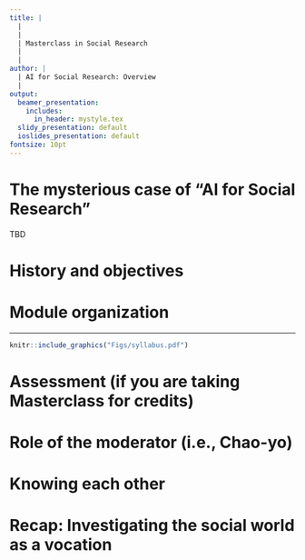 ```yaml
---
title: |
  |
  |
  | Masterclass in Social Research
  |
  |
author: |
  | AI for Social Research: Overview
  |
output:
  beamer_presentation:
    includes:
      in_header: mystyle.tex
  slidy_presentation: default
  ioslides_presentation: default
fontsize: 10pt
---
```


# The mysterious case of "AI for Social Research"

TBD

# History and objectives

\begin{itemize}
\small
	\item The \textbf{Masterclass in Social Research} is the final compulsory module for \textbf{MSc Social Research} students
	\vspace{0.1cm}
	\begin{itemize}
		\item Masterclass was created at the beginning to provide SR students with a variety of methods training
		\item While serving as a compulsory module for MSc SR students, Masterclass is also open to PGR students
		\item The topics covered may change from year to year based on staff availability and new developments in social research
	\end{itemize}
	\vspace{0.2cm}
	\item Following recent program restructuring, Masterclass now serves two main objectives
	\vspace{0.1cm}
	\begin{itemize}
		\item Produce a new group of competent social researchers with different career and academic objectives
		\item Showcase cutting-edge social research methods while helping students reflect on some of the most common ones
	\end{itemize}
\end{itemize}

# Module organization

\begin{itemize}
\small
	\item "Master" lecture series (6-7:30pm)
	\vspace{0.1cm}
	\begin{itemize}
		\item Each week will feature a speaker who is an expert in the selected issue and method
		\item The speakers will decide how they will deliver the lectures, with the use of different pre-sessional and/or in-class activities
		\item \textbf{The lecture series is open to all taught and research postgraduate students and their participation will not be credited}
	\end{itemize}
	\vspace{0.2cm}
	\item "Pieces-of-the-craft" workshops (7:40-9pm)
	\begin{itemize}
		\item Each week will focus on a social research "skill" and the workshop activities will help students complete the required assessment
		\item Between Weeks 8-11, students will participate in the "dissertation fairs" where they share their research ideas and receive feedback
		\item \textbf{The workshops are only open to students who are taking Masterclass for credits}
	\end{itemize}
	\vspace{0.1cm}
\end{itemize}

---

\vspace{0.2cm}
```r
knitr::include_graphics("Figs/syllabus.pdf")
```

# Assessment (if you are taking Masterclass for credits)

\begin{itemize}
	\item \textbf{Two blog posts} (40\%): Write a blog post to summarize and reflect on \textbf{two of the lectures}; one lecture from Weeks 2-5 with the other one from Weeks 7-11
	\vspace{0.2cm}
	\item \textbf{A critical reflection paper} (60\%)
	\begin{itemize}
		\item Write a critical reflection paper (4,000 words max) to discuss how Masterclass helps with you research
		\item Provide (1) a summary of your research project, (2) a discussion on how AI can help with your project and (3) a response to the questions/comments/critiques you receive during the presentation
	\end{itemize}
\end{itemize}

# Role of the moderator (i.e., Chao-yo)

\begin{itemize}
	\item The moderator will join the lecture series to
	\vspace{0.1cm}
	\begin{itemize}
	  \item Introduce the speaker
	  \item Moderate the Q\&A or discussion, if necessary
	\end{itemize}
	\vspace{0.3cm}
	\item The moderator will lead the workshops and provide feedback on your assignments 
	\vspace{0.3cm}
	\item The moderator is available to answer your questions
	\vspace{0.1cm}
	\begin{itemize}
	  \item Students are encouraged to schedule 1:1 meetings during my office hours (Friday 3-5pm) or by appointment
	  \item All meetings take place via Teams by default -- email if you'd like to meet in person
	  \item Read the module handbook for details contact policy
	\end{itemize}
\end{itemize}

# Knowing each other

\begin{itemize}
	\item Please share your name, course, and subject area (e.g., political science) with us
	\vspace{0.5cm}
	\item What are the methods you have learned or used previously?
	\vspace{0.5cm}
	\item What project are you working on at this moment?
\end{itemize}

# Recap: Investigating the social world as a vocation

\begin{itemize}
  \item As a social researcher, we aim to produce "valid" knowledge about the social world
  \vspace{0.2cm}
  \item The production of valid knowledge involves a series of careful thinking about ontology/epistemology, theory-building, and methodology (or the theory-empirics alignment)
  \vspace{0.1cm}
  \begin{itemize}
    \item \textbf{Reveal nuances of the real world}: constructivism and interpretivism ; theory as approach; interpretation; qualitative; inductive/abductive
    \item \textbf{Search for the "ultimate" truth}: positivism; theory as paradigm; explanation; quantitative; deductive
  \end{itemize}
  \vspace{0.2cm}
  \item A new definition of "better" social research is emerging as boundaries across subject areas and research methods are constantly being contested and redefined
\end{itemize}
